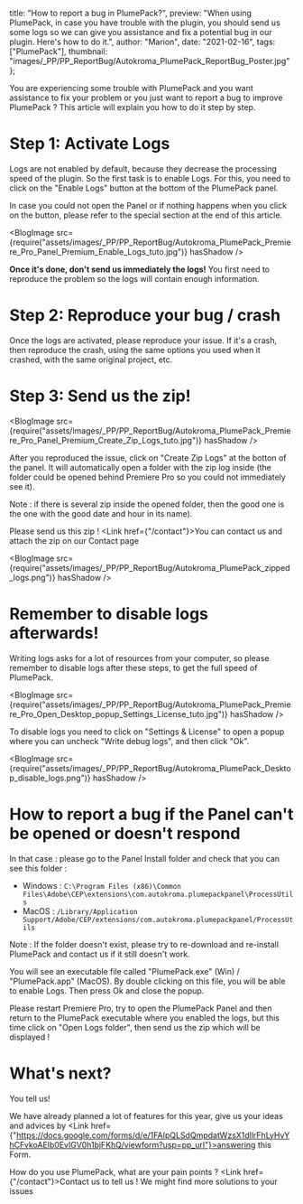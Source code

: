 
  title: "How to report a bug in PlumePack?",
  preview:
    "When using PlumePack, in case you have trouble with the plugin, you should send us some logs so we can give you assistance and fix a potential bug in our plugin. Here's how to do it.",
  author: "Marion",
  date: "2021-02-16",
  tags: ["PlumePack"],
  thumbnail: "images/_PP/PP_ReportBug/Autokroma_PlumePack_ReportBug_Poster.jpg"
};


You are experiencing some trouble with PlumePack and you want assistance to fix your problem or you just want to report a bug to improve PlumePack ?
This article will explain you how to do it step by step.

# Step 1: Activate Logs

Logs are not enabled by default, because they decrease the processing speed of the plugin. So the first task is to enable Logs. For this, you need to click on the "Enable Logs" button at the bottom of the PlumePack panel.

In case you could not open the Panel or if nothing happens when you click on the button, please refer to the special section at the end of this article.

<BlogImage
  src={require("assets/images/_PP/PP_ReportBug/Autokroma_PlumePack_Premiere_Pro_Panel_Premium_Enable_Logs_tuto.jpg")}
  hasShadow
/>

<strong>Once it's done, don't send us immediately the logs!</strong> You first need to reproduce the problem so the logs will contain enough information. 

# Step 2: Reproduce your bug / crash

Once the logs are activated, please reproduce your issue. If it's a crash, then reproduce the crash, using the same options you used when it crashed, with the same original project, etc.

# Step 3: Send us the zip!

<BlogImage
  src={require("assets/images/_PP/PP_ReportBug/Autokroma_PlumePack_Premiere_Pro_Panel_Premium_Create_Zip_Logs_tuto.jpg")}
  hasShadow
/>

After you reproduced the issue, click on "Create Zip Logs" at the botton of the panel. It will automatically open a folder with the zip log inside (the folder could be opened behind Premiere Pro so you could not immediately see it).

Note : if there is several zip inside the opened folder, then the good one is the one with the good date and hour in its name).

Please send us this zip ! <Link href={"/contact"}>You can contact us and attach the zip on our Contact page</Link>

<BlogImage
  src={require("assets/images/_PP/PP_ReportBug/Autokroma_PlumePack_zipped_logs.png")}
  hasShadow
/>

# Remember to disable logs afterwards!

Writing logs asks for a lot of resources from your computer, so please remember to disable logs after these steps, to get the full speed of PlumePack.

<BlogImage
  src={require("assets/images/_PP/PP_ReportBug/Autokroma_PlumePack_Premiere_Pro_Open_Desktop_popup_Settings_License_tuto.jpg")}
  hasShadow
/>

To disable logs you need to click on "Settings &amp; License" to open a popup where you can uncheck "Write debug logs", and then click "Ok".

<BlogImage
  src={require("assets/images/_PP/PP_ReportBug/Autokroma_PlumePack_Desktop_disable_logs.png")}
  hasShadow
/>

# How to report a bug if the Panel can't be opened or doesn't respond

In that case : please go to the Panel Install folder and check that you can see this folder : 

* Windows : <code>C:\Program Files (x86)\Common Files\Adobe\CEP\extensions\com.autokroma.plumepackpanel\ProcessUtils</code>
* MacOS : <code>/Library/Application Support/Adobe/CEP/extensions/com.autokroma.plumepackpanel/ProcessUtils</code>

Note : If the folder doesn't exist, please try to re-download and re-install PlumePack and contact us if it still doesn't work.

You will see an executable file called "PlumePack.exe" (Win) / "PlumePack.app" (MacOS). By double clicking on this file, you will be able to enable Logs. Then press Ok and close the popup.

Please restart Premiere Pro, try to open the PlumePack Panel and then return to the PlumePack executable where you enabled the logs, but this time click on "Open Logs folder", then send us the zip which will be displayed !

# What's next?

You tell us!

We have already planned a lot of features for this year, give us your ideas and advices by <Link href={"https://docs.google.com/forms/d/e/1FAIpQLSdQmpdatWzsX1dllrFhLyHvYhCFvkoAElb0EvIGV0h1bjFKhQ/viewform?usp=pp_url"}>answering this Form</Link>.

How do you use PlumePack, what are your pain points ? <Link href={"/contact"}>Contact us to tell us ! We might find more solutions to your issues</Link>